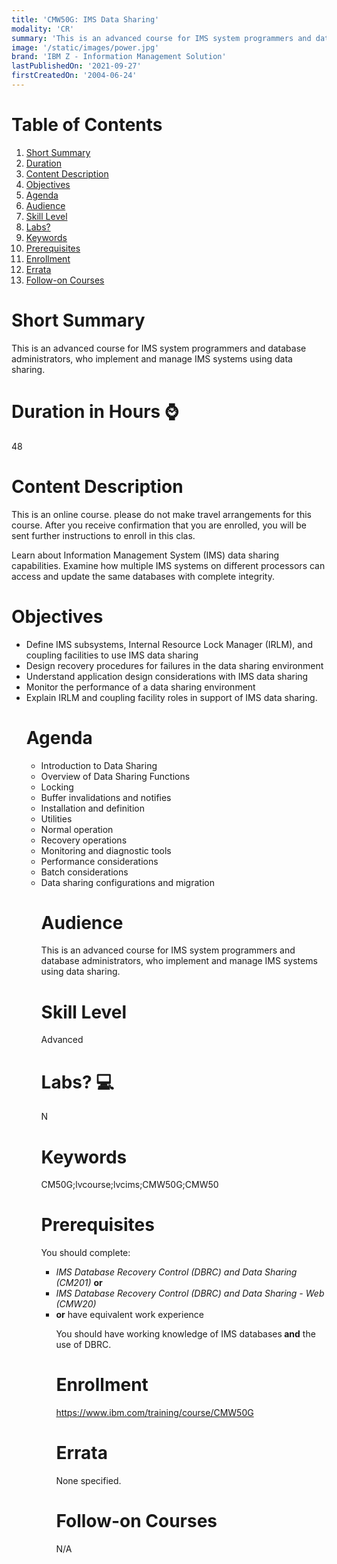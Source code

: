 ```yaml
---
title: 'CMW50G: IMS Data Sharing'
modality: 'CR'
summary: 'This is an advanced course for IMS system programmers and database administrators, who implement and manage IMS systems using data sharing.'
image: '/static/images/power.jpg'
brand: 'IBM Z - Information Management Solution'
lastPublishedOn: '2021-09-27'
firstCreatedOn: '2004-06-24'
---
```

# Table of Contents
1.  [Short Summary](#short-summary)
2.  [Duration](#duration-in-hours-)
3.  [Content Description](#content-description)
4.  [Objectives](#objectives)
5.  [Agenda](#agenda)
6.  [Audience](#audience)
7.  [Skill Level](#skill-level)
8.  [Labs?](#labs-)
9.  [Keywords](#keywords)
10. [Prerequisites](#prerequisites)
11. [Enrollment](#enrollment)
12. [Errata](#errata)
13. [Follow-on Courses](#follow-on-courses)

# Short Summary
This is an advanced course for IMS system programmers and database administrators, who implement and manage IMS systems using data sharing.

# Duration in Hours ⌚
48

# Content Description
<p>This is an online course. please do not make travel arrangements for this course. After you receive confirmation that you are enrolled, you will be sent further instructions to enroll in this clas.</p>

<p>Learn about Information Management System (IMS) data sharing capabilities. Examine how multiple IMS systems on different processors can access and update the same databases with complete integrity.</p>

# Objectives
<ul />
	<li />Define IMS subsystems, Internal Resource Lock Manager (IRLM), and coupling facilities to use IMS data sharing
	<li />Design recovery procedures for failures in the data sharing environment
	<li />Understand application design considerations with IMS data sharing
	<li />Monitor the performance of a data sharing environment
	<li />Explain IRLM and coupling facility roles in support of IMS data sharing.


# Agenda
<ul /><li />Introduction to Data Sharing<li />Overview of Data Sharing Functions<li />Locking<li />Buffer invalidations and notifies<li />Installation and definition<li />Utilities<li />Normal operation<li />Recovery operations<li />Monitoring and diagnostic tools<li />Performance considerations<li />Batch considerations<li />Data sharing configurations and migration

# Audience
<p>This is an advanced course for IMS system programmers and database administrators, who implement and manage IMS systems using data sharing.</p>

# Skill Level
Advanced            

# Labs? 💻
N

# Keywords
CM50G;lvcourse;lvcims;CMW50G;CMW50

# Prerequisites
<p>You should complete:</p>

<ul />
	<li /><em>IMS Database Recovery Control (DBRC) and Data Sharing (CM201)</em> <strong>or </strong>
	<li /><em>IMS Database Recovery Control (DBRC) and Data Sharing - Web (CMW20) </em>
	<li /><strong>or</strong> have equivalent work experience


<p>You should have working knowledge of IMS databases<strong> and</strong> the use of DBRC.</p>

# Enrollment
https://www.ibm.com/training/course/CMW50G

# Errata
None specified.

# Follow-on Courses
N/A

